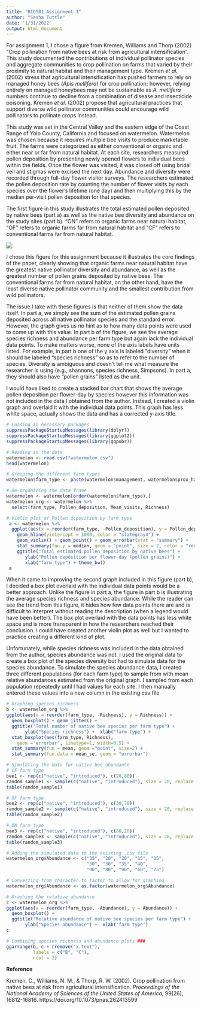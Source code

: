 ```yaml
---
title: "BIO501 Assignment 1"
author: "Sasha Tuttle"
date: "1/31/2022"
output: html_document
---
```


For assignment 1, I chose a figure from Kremen, Williams and Thorp (2002) "Crop pollination from native bees at risk from agricultural intensification". This study documented the contributions of individual pollinator species and aggregate communities to crop pollination on farms that varied by their proximity to natural habitat and their management type. Kremen *et al.* (2002) stress that agricultural intensification has pushed farmers to rely on managed honey bees (*Apis mellifera*) for crop pollination; however, relying entirely on managed honeybees may not be sustainable as *A. mellifera* numbers continue to decline from a combination of disease and insecticide poisoning. Kremen *et al.* (2002) propose that agricultural practices that support diverse wild pollinator communities could encourage wild pollinators to pollinate crops instead.  

This study was set in the Central Valley and the eastern edge of the Coast Range of Yolo County, California and focused on watermelon. Watermelon was chosen because it requires multiple bee visits to produce marketable fruit. The farms were categorized as either conventional or organic and either near or far from natural habitat. At each site, researchers measured pollen deposition by presenting newly opened flowers to individual bees within the fields. Once the flower was visited, it was closed off using bridal veil and stigmas were excised the next day. Abundance and diversity were recorded through full-day flower visitor surveys. The researchers estimated the pollen deposition rate by counting the number of flower visits by each species over the flower's lifetime (one day) and then multiplying this by the median per-visit pollen deposition for that species.  

The first figure in this study illustrates the total estimated pollen deposited by native bees (part a) as well as the native bee diversity and abundance on the study sites (part b). "ON" refers to organic farms near natural habitat, "OF" refers to organic farms far from natural habitat and "CF" refers to conventional farms far from natural habitat. 

![](Claire_figure1.PNG)

I chose this figure for this assignment because it illustrates the core findings of the paper, clearly showing that organic farms near natural habitat have the greatest native pollinator diversity and abundance, as well as the greatest number of pollen grains deposited by native bees. The conventional farms far from natural habitat, on the other hand, have the least diverse native pollinator community and the smallest contribution from wild pollinators.

The issue I take with these figures is that neither of them show the data itself. In part a, we simply see the sum of the estimated pollen grains deposited across all native pollinator species and the standard error. However, the graph gives us no hint as to how many data points were used to come up with this value. In part b of the figure, we see the average species richness and abundance per farm type but again lack the individual data points. To make matters worse, none of the axis labels have units listed. For example, in part b one of the y axis is labeled "diversity" when it should be labeled "species richness" so as to refer to the number of species. Diversity is ambiguous and doesn't tell me what measure the researcher is using (e.g., shannons, species richness, Simpsons). In part a, they should also have "pollen grains" listed as the unit. 

I would have liked to create a stacked bar chart that shows the average pollen deposition per flower-day by species however this information was not included in the data I obtained from the author. Instead, I created a violin graph and overlaid it with the individual data points. This graph has less white space, actually shows the data and has a corrected y-axis title. 

```r
# Loading in necessary packages
suppressPackageStartupMessages(library(dplyr))
suppressPackageStartupMessages(library(ggplot2))
suppressPackageStartupMessages(library(ggpubr))

# Reading in the data 
watermelon <- read.csv("watermelon.csv")
head(watermelon)

# Grouping the different farm types
watermelon$farm_type <- paste(watermelon$management, watermelon$prox_habitat)

# Re-organizing the data frame
watermelon <- watermelon[order(watermelon$farm_type),]
watermelon_org <- watermelon %>%
  select(farm_type, Pollen_deposition, Mean_visits, Richness)

# Violin plot of Pollen deposition by farm type 
 a <- watermelon %>%
  ggplot(aes(x = reorder(farm_type, -Pollen_deposition), y = Pollen_deposition)) + 
    geom_hline(yintercept = 1000, color = "slategray4") +
    geom_violin() + geom_point() + geom_errorbar(stat = "summary") + 
    stat_summary(fun.y = median, geom = "point", size = 2, color = "red") +
    ggtitle("Total estimated pollen deposition by native bees") +  
       ylab("Pollen deposition per flower-day (pollen grains)") +  
       xlab("farm type") + theme_bw() 
 a

```

When it came to improving the second graph included in this figure (part b), I decided a box plot overlaid with the individual data points would be a better approach. Unlike the figure in part a, the figure in part b is illustrating the average species richness and species abundance. While the reader can see the trend from this figure, it hides how few data points there are and is difficult to interpret without reading the description (when a legend would have been better). The box plot overlaid with the data points has less white space and is more transparent in how the researchers reached their conclusion. I could have created another violin plot as well but I wanted to practice creating a different kind of plot. 

Unfortunately, while species richness was included in the data obtained from the author, species abundance was not. I used the original data to create a box plot of the species diversity but had to simulate data for the species abundance. To simulate the species abundance data, I created three different populations (for each farm type) to sample from with mean relative abundances estimated from the original graph. I sampled from each population repeatedly until I had values for each site. I then manually entered these values into a new column in the existing csv file. 

```r

# Graphing species richness
b <- watermelon_org %>% 
ggplot(aes(x = reorder(farm_type, -Richness), y = Richness)) +
  geom_boxplot() + geom_jitter() +
  ggtitle("Total number of native bee species per farm type") +  
       ylab("Species richness") +  xlab("farm type") +  
  stat_boxplot(aes(farm_type, Richness), 
    geom ='errorbar', linetype=1, width=0.5) +  
  stat_summary(fun = mean, geom ="point", size=2) + 
  stat_summary(fun.data = mean_se, geom = "errorbar") 

# Simulating the data for native bee abundance 
# CF farm type 
bee1 <- rep(c("native", "introduced"), c(20,80))
random_sample1 <- sample(c("native", "introduced"), size = 20, replace = TRUE, prob = c(0.2,0.8))
table(random_sample1)

# OF farm type
bee2 <- rep(c("native", "introduced"), c(30,70))
random_sample2 <- sample(c("native", "introduced"), size = 20, replace = TRUE, prob = c(0.3,0.7))
table(random_sample2)

# ON farm type 
bee3 <- rep(c("native", "introduced"), c(80,20))
random_sample3 <- sample(c("native", "introduced"), size = 20, replace = TRUE, prob = c(0.8,0.2))
table(random_sample3)

# Adding the simulated data to the existing .csv file
watermelon_org$Abundance <- c("35", "20", "20", "15", "15",
                              "30", "30", "35", "40",
                              "90", "80", "90", "60", "75")

# Converting from character to factor to allow for graphing
watermelon_org$Abundance <- as.factor(watermelon_org$Abundance)

# Graphing the relative abundance
c <- watermelon_org %>% 
ggplot(aes(x = reorder(farm_type, -Abundance), y = Abundance)) +
  geom_boxplot() + 
  ggtitle("Relative abundance of native bee species per farm type") +  
       ylab("Species abundance") +  xlab("farm type") 
c

# Combining species richness and abundance plots ###
ggarrange(b, c + rremove("x.text"),
          labels = c("B", "C"),
          ncol = 2)

```


**Reference**

Kremen, C., Williams, N. M., & Thorp, R. W. (2002). Crop pollination from native bees at risk from agricultural intensification. *Proceedings of the National Academy of Sciences of the United States of America*, 99(26), 16812-16816. https://doi.org/10.1073/pnas.262413599


